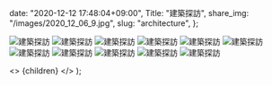 
  date: "2020-12-12 17:48:04+09:00",
  Title: "建築探訪",
  share_img: "/images/2020_12_06_9.jpg",
  slug: "architecture",
};

![建築探訪](/images/2020_12_06_1.jpg)
![建築探訪](/images/2020_12_06_2.jpg)
![建築探訪](/images/2020_12_06_3.jpg)
![建築探訪](/images/2020_12_06_4.jpg)
![建築探訪](/images/2020_12_06_5.jpg)
![建築探訪](/images/2020_12_06_6.jpg)
![建築探訪](/images/2020_12_06_7.jpg)
![建築探訪](/images/2020_12_06_8.jpg)
![建築探訪](/images/2020_12_06_9.jpg)
![建築探訪](/images/2020_12_06_10.jpg)
![建築探訪](/images/2020_12_06_11.jpg)

  <>
    <Head>
      <title>{meta.Title} | 異郷好実</title>
    </Head>
    <PostLayout meta={meta}>{children}</PostLayout>
  </>
);
